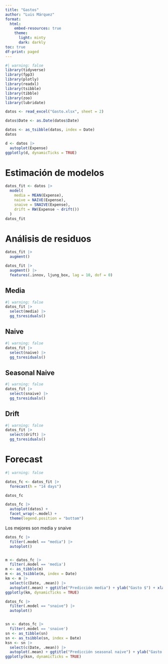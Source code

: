 ```yaml
---
title: "Gastos"
author: "Luis Márquez"
format:
  html:
    embed-resources: true
    theme:
      light: minty
      dark: darkly
toc: true
df-print: paged
---
```


```r
#| warning: false
library(tidyverse)
library(fpp3)
library(plotly)
library(readxl)
library(tsibble)
library(tibble)
library(zoo)
library(lubridate)
```

```r
datos <- read_excel("Gasto.xlsx", sheet = 2)
```

```r
datos$Date <- as.Date(datos$Date)
```

```r
datos <- as_tsibble(datos, index = Date)
datos

d <- datos |> 
  autoplot(Expense)
ggplotly(d, dynamicTicks = TRUE)
```

# Estimación de modelos

```r
datos_fit <- datos |> 
  model(
    media = MEAN(Expense),
    naive = NAIVE(Expense),
    snaive = SNAIVE(Expense),
    drift = RW(Expense ~ drift())
  )
datos_fit
```
# Análisis de residuos

```r
datos_fit |> 
  augment()

datos_fit |> 
  augment() |> 
  features(.innov, ljung_box, lag = 10, dof = 0)
```

## Media

```r
#| warning: false
datos_fit |> 
  select(media) |> 
  gg_tsresiduals()
```

## Naive

```r
#| warning: false
datos_fit |> 
  select(naive) |> 
  gg_tsresiduals()
```

## Seasonal Naive

```r
#| warning: false
datos_fit |> 
  select(snaive) |> 
  gg_tsresiduals()
```

## Drift

```r
#| warning: false
datos_fit |> 
  select(drift) |> 
  gg_tsresiduals()
```

# Forecast

```r
#| warning: false

datos_fc <- datos_fit |> 
  forecast(h = "14 days")

datos_fc

datos_fc |> 
  autoplot(datos) + 
  facet_wrap(~.model) + 
  theme(legend.position = "bottom")

```

Los mejores son media y snaive

```r
datos_fc |> 
  filter(.model == "media") |> 
  autoplot()


m <- datos_fc |> 
  filter(.model == 'media')
m <- as_tibble(m)
m <- as_tsibble(m, index = Date)
km <- m |> 
  select(c(Date, .mean)) |> 
  autoplot(.mean) + ggtitle("Predicción media") + ylab("Gasto $") + xlab("Fecha")
ggplotly(km, dynamicTicks = TRUE)
```

```r
datos_fc |> 
  filter(.model == "snaive") |> 
  autoplot()


sn <- datos_fc |> 
  filter(.model == 'snaive')
sn <- as_tibble(sn)
sn <- as_tsibble(sn, index = Date)
ksn <- sn |> 
  select(c(Date, .mean)) |> 
  autoplot(.mean) + ggtitle("Predicción seasonal naive") + ylab("Gasto $") + xlab("Fecha")
ggplotly(ksn, dynamicTicks = TRUE)
```

